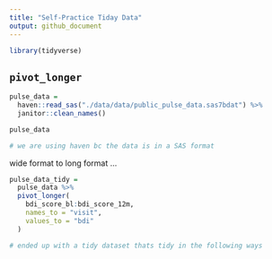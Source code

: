 ```yaml
---
title: "Self-Practice Tiday Data"
output: github_document
---
```


```r
library(tidyverse)
```

## `pivot_longer`

```r
pulse_data = 
  haven::read_sas("./data/data/public_pulse_data.sas7bdat") %>%
  janitor::clean_names()

pulse_data

# we are using haven bc the data is in a SAS format

```

wide format to long format ...

```r
pulse_data_tidy = 
  pulse_data %>%
  pivot_longer(
    bdi_score_bl:bdi_score_12m,
    names_to = "visit",
    values_to = "bdi"
  )

# ended up with a tidy dataset thats tidy in the following ways
```

